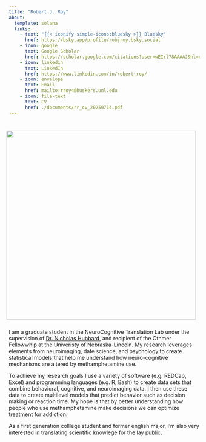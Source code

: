 ```yaml
---
title: "Robert J. Roy"
about: 
  template: solana
  links:
    - text: "{{< iconify simple-icons:bluesky >}} Bluesky"
      href: https://bsky.app/profile/robjroy.bsky.social
    - icon: google
      text: Google Scholar
      href: https://scholar.google.com/citations?user=wEIrl78AAAAJ&hl=en&oi=ao
    - icon: linkedin
      text: LinkedIn
      href: https://www.linkedin.com/in/robert~roy/
    - icon: envelope
      text: Email
      href: mailto:rroy4@huskers.unl.edu
    - icon: file-text
      text: CV
      href: ./documents/rr_cv_20250714.pdf
---
```


::: {style="float: right; position; right: 20px; padding: 10px;"}

  
![](./images/headshot.jpg){.about-image .rounded width=350" height="500"}
:::



I am a graduate student in the NeuroCognitive Translation Lab under the supervision of [Dr. Nicholas Hubbard](https://nctlab.unl.edu/people/), and recipient of the Othmer Fellowwhip at the Univeristy of Nebraska-Lincoln. My research leverages elements from neuroimaging, date science, and psychology to create statistical models that help me understand how neuro-cognitive mechanisms are altered by methamphetamine use.

To achieve my research goals I use a variety of software (e.g. REDCap, Excel) and programming languages (e.g. R, Bash) to create data sets that combine behavioral, cognitive, and neuroimaging data. I then use these data to create multilevel models that predict behavior such as decision making or reaction time. My hope is that by better understanding how people who use methamphetamine make decisions we can optimize treatment for addiction.    

As a first generation colllege student and former english major, I'm also very interested in translating scientific knowlege for the lay public.





